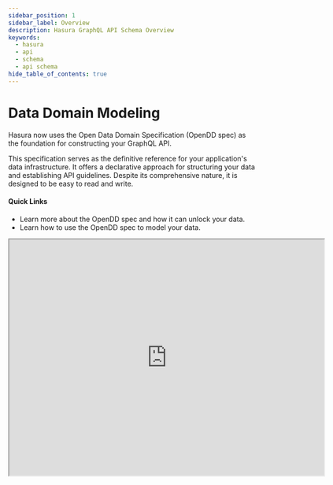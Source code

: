 ```yaml
---
sidebar_position: 1
sidebar_label: Overview
description: Hasura GraphQL API Schema Overview
keywords:
  - hasura
  - api
  - schema
  - api schema
hide_table_of_contents: true
---
```



# Data Domain Modeling

<div className="overview-header">
  <div className="overview-text">
    <p>
      Hasura now uses the Open Data Domain Specification (OpenDD spec) as the foundation for constructing your GraphQL API.
    </p>
    <p>
      This specification serves as the definitive reference for your application's data infrastructure. It offers a
      declarative approach for structuring your data and establishing API guidelines. Despite its comprehensive nature, it is
      designed to be easy to read and write.
    </p>
    <h4>Quick Links</h4>
    <ul>
      <li>
        <VersionedLink to="/data-domain-modeling/data-source/">Learn more about the OpenDD spec and how it can unlock
          your data.
        </VersionedLink>
      </li>
      <li>
        <VersionedLink to="/data-domain-modeling/common-syntax/">Learn how to use the OpenDD spec to model your data.</VersionedLink>
      </li>
    </ul>

  </div>
  <iframe
  src="https://drive.google.com/file/d/1FktBQ7Cvp5_dm6JprCWSVcIYmhnWhSSn/preview"
  width="640"
  height="480"
  allow="autoplay"
/>
 {/* <iframe
        src="https://www.youtube.com/embed/9vZeQ5tHiQo"
        frameBorder="0"
        allow="accelerometer; autoplay; encrypted-media; gyroscope; picture-in-picture"
        allowFullScreen
      /> */}
</div>

<div className="overview-gallery">
  <VersionedLink to="/data-domain-modeling/types/">
    <div className="card">
      <h3>Learn OpenDD types</h3>
      <p>Learn more about the OpenDD types available to you as you define your application's data layer.</p>
    </div>
  </VersionedLink>
  <VersionedLink to="/data-domain-modeling/models/">
    <div className="card">
      <h3>Create models</h3>
      <p>Models act as the building blocks for your application's data layer. Learn how to create them.</p>
    </div>
  </VersionedLink>
  <VersionedLink to="/data-domain-modeling/permissions">
    <div className="card">
      <h3>Define permissions</h3>
      <p>
        Permissions give you a simple, declarative means of determining user roles with fine-grained access control.
      </p>
    </div>
  </VersionedLink>
</div>
